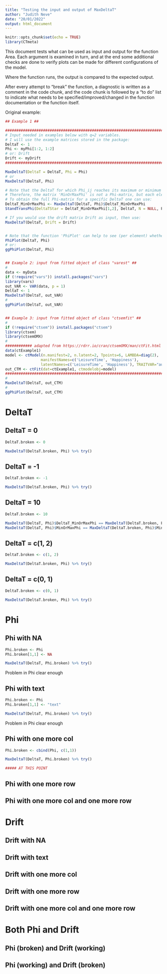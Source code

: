 ```yaml
---
title: "Testing the input and output of MaxDeltaT"
author: "Judith Neve"
date: "20/01/2022"
output: html_document
---
```


```r
knitr::opts_chunk$set(echo = TRUE)
library(CTmeta)
```

This document tests what can be used as input and output for the function Area. Each argument is examined in turn, and at the end some additional checks are done to verify plots can be made for different configurations of the model.

Where the function runs, the output is compared to the expected output.

After every attempt to "break" the function, a diagnostic is written as a comment in the code chunk, and the code chunk is followed by a "to do" list to indicate what needs to be specified/improved/changed in the function documentation or the function itself.

Original example:

```r
## Example 1 ##

##################################################################################################
# Input needed in examples below with q=2 variables.
# I will use the example matrices stored in the package:
DeltaT <- 1
Phi <- myPhi[1:2, 1:2]
# or: Drift
Drift <- myDrift
##################################################################################################

MaxDeltaT(DeltaT = DeltaT, Phi = Phi)
# or
MaxDeltaT(DeltaT, Phi)

# Note that the DeltaT for which Phi_ij reaches its maximum or minimum ('DeltaT_MinOrMaxPhi') differs per Phi_ij.
# Therefore, the matrix 'MinOrMaxPhi' is not a Phi-matrix, but each element should be inspected separately.
# To obtain the full Phi-matrix for a specific DeltaT one can use:
DeltaT_MinOrMaxPhi <- MaxDeltaT(DeltaT, Phi)$DeltaT_MinOrMaxPhi
StandTransPhi(DeltaTStar = DeltaT_MinOrMaxPhi[1,2], DeltaT, N = NULL, Phi)

# If you would use the drift matrix Drift as input, then use:
MaxDeltaT(DeltaT, Drift = Drift)


# Note that the function 'PhiPlot' can help to see (per element) whether a minimum or maximum is reached.
PhiPlot(DeltaT, Phi)
# or:
ggPhiPlot(DeltaT, Phi)


## Example 2: input from fitted object of class "varest" ##
#
data <- myData
if (!require("vars")) install.packages("vars")
library(vars)
out_VAR <- VAR(data, p = 1)
DeltaT <- 1
MaxDeltaT(DeltaT, out_VAR)
#
ggPhiPlot(DeltaT, out_VAR)


## Example 3: input from fitted object of class "ctsemfit" ##
#
if (!require("ctsem")) install.packages("ctsem")
library(ctsem)
library(ctsemOMX)
#
############ adapted from https://rdrr.io/cran/ctsemOMX/man/ctFit.html ############
data(ctExample1)
model <- ctModel(n.manifest=2, n.latent=2, Tpoints=6, LAMBDA=diag(2),
                manifestNames=c('LeisureTime', 'Happiness'),
                latentNames=c('LeisureTime', 'Happiness'), TRAITVAR="auto")
out_CTM <- ctFit(dat=ctExample1, ctmodelobj=model)
##################################################################################
#
MaxDeltaT(DeltaT, out_CTM)
#
ggPhiPlot(DeltaT, out_CTM)
```


# DeltaT

## DeltaT = 0

```r
DeltaT.broken <- 0

MaxDeltaT(DeltaT.broken, Phi) %>% try()
```

## DeltaT = -1

```r
DeltaT.broken <- -1

MaxDeltaT(DeltaT.broken, Phi) %>% try()
```

## DeltaT = 10

```r
DeltaT.broken <- 10

MaxDeltaT(DeltaT, Phi)$DeltaT_MinOrMaxPhi == MaxDeltaT(DeltaT.broken, Phi)$DeltaT_MinOrMaxPhi
MaxDeltaT(DeltaT, Phi)$MinOrMaxPhi == MaxDeltaT(DeltaT.broken, Phi)$MinOrMaxPhi
```

## DeltaT = c(1, 2)

```r
DeltaT.broken <- c(1, 2)

MaxDeltaT(DeltaT.broken, Phi) %>% try()
```

## DeltaT = c(0, 1)

```r
DeltaT.broken <- c(0, 1)

MaxDeltaT(DeltaT.broken, Phi) %>% try()
```


# Phi

## Phi with NA

```r
Phi.broken <- Phi
Phi.broken[1,1] <- NA

MaxDeltaT(DeltaT, Phi.broken) %>% try()
```

Problem in Phi clear enough

## Phi with text

```r
Phi.broken <- Phi
Phi.broken[1,1] <- "text"

MaxDeltaT(DeltaT, Phi.broken) %>% try()
```

Problem in Phi clear enough

## Phi with one more col

```r
Phi.broken <- cbind(Phi, c(1,1))

MaxDeltaT(DeltaT, Phi.broken) %>% try()

##### AT THIS POINT
```

## Phi with one more row

## Phi with one more col and one more row


# Drift

## Drift with NA

## Drift with text

## Drift with one more col

## Drift with one more row

## Drift with one more col and one more row


# Both Phi and Drift

## Phi (broken) and Drift (working)

## Phi (working) and Drift (broken)